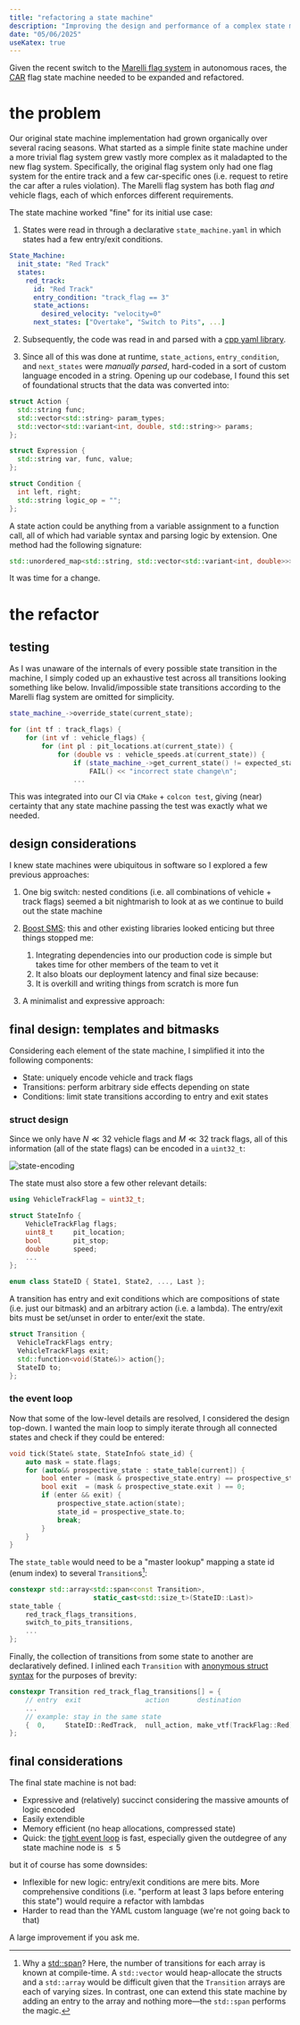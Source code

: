 ```yaml
---
title: "refactoring a state machine"
description: "Improving the design and performance of a complex state machine used in autonomous racing systems"
date: "05/06/2025"
useKatex: true
---
```


Given the recent switch to the [Marelli flag system](https://www.racecar-engineering.com/articles/wrc-electronic-yellow-flag-system/) in autonomous races, the [CAR](https://autonomousracing.dev/) flag state machine needed to be expanded and refactored.

# the problem

Our original state machine implementation had grown organically over several racing seasons. What started as a simple finite state machine under a more trivial flag system grew vastly more complex as it maladapted to the new flag system. Specifically, the original flag system only had one flag system for the entire track and a few car-specific ones (i.e. request to retire the car after a rules violation). The Marelli flag system has both flag *and* vehicle flags, each of which enforces different requirements.

The state machine worked "fine" for its initial use case:

1. States were read in through a declarative `state_machine.yaml` in which states had a few entry/exit conditions.

```yaml
State_Machine:
  init_state: "Red Track"
  states:
    red_track:
      id: "Red Track"
      entry_condition: "track_flag == 3"
      state_actions:
        desired_velocity: "velocity=0"
      next_states: ["Overtake", "Switch to Pits", ...]
```

2. Subsequently, the code was read in and parsed with a [cpp yaml library](https://github.com/jbeder/yaml-cpp).

3. Since all of this was done at runtime, `state_actions`, `entry_condition`, and `next_states` were *manually parsed*, hard-coded in a sort of custom language encoded in a string. Opening up our codebase, I found this set of foundational structs that the data was converted into:

```cpp
struct Action {
  std::string func;
  std::vector<std::string> param_types;
  std::vector<std::variant<int, double, std::string>> params;
};

struct Expression {
  std::string var, func, value;
};

struct Condition {
  int left, right;
  std::string logic_op = "";
};
```

A state action could be anything from a variable assignment to a function call, all of which had variable syntax and parsing logic by extension. One method had the following signature:

```cpp
std::unordered_map<std::string, std::vector<std::variant<int, double>>> StateMachine::check_state_change;
```

It was time for a change.

# the refactor

## testing

As I was unaware of the internals of every possible state transition in the machine, I simply coded up an exhaustive test across all transitions looking something like below. Invalid/impossible state transitions according to the Marelli flag system are omitted for simplicity.

```cpp
state_machine_->override_state(current_state);

for (int tf : track_flags) {
    for (int vf : vehicle_flags) {
        for (int pl : pit_locations.at(current_state)) {
            for (double vs : vehicle_speeds.at(current_state)) {
                if (state_machine_->get_current_state() != expected_state) {
                    FAIL() << "incorrect state change\n";
                ...
```

This was integrated into our CI via `CMake` + `colcon test`, giving (near) certainty that any state machine passing the test was exactly what we needed.

## design considerations

I knew state machines were ubiquitous in software so I explored a few previous approaches:

1. One big switch: nested conditions (i.e. all combinations of vehicle + track flags) seemed a bit nightmarish to look at as we continue to build out the state machine

2. [Boost SMS](https://www.boost.org/library/latest/msm/): this and other existing libraries looked enticing but three things stopped me:
    1. Integrating dependencies into our production code is simple but takes time for other members of the team to vet it
    2. It also bloats our deployment latency and final size because:
    3. It is overkill and writing things from scratch is more fun

3. A minimalist and expressive approach:

## final design: templates and bitmasks

Considering each element of the state machine, I simplified it into the following components:

- State: uniquely encode vehicle and track flags
- Transitions: perform arbitrary side effects depending on state
- Conditions: limit state transitions according to entry and exit states

### struct design

Since we only have $N\ll 32$ vehicle flags and $M\ll 32$ track flags, all of this information (all of the state flags) can be encoded in a `uint32_t`:

![state-encoding](/posts/refactoring-a-state-machine/state-encoding.webp)

The state must also store a few other relevant details:

```cpp
using VehicleTrackFlag = uint32_t;

struct StateInfo {
    VehicleTrackFlag flags;
    uint8_t     pit_location;
    bool        pit_stop;
    double      speed;
    ...
};

enum class StateID { State1, State2, ..., Last };
```

A transition has entry and exit conditions which are compositions of state (i.e. just our bitmask) and an arbitrary action (i.e. a lambda). The entry/exit bits must be set/unset in order to enter/exit the state.


```cpp
struct Transition {
  VehicleTrackFlags entry;
  VehicleTrackFlags exit;
  std::function<void(State&)> action{};
  StateID to;
};
```

### the event loop

Now that some of the low-level details are resolved, I considered the design top-down. I wanted the main loop to simply iterate through all connected states and check if they could be entered:

```cpp
void tick(State& state, StateInfo& state_id) {
    auto mask = state.flags;
    for (auto&& prospective_state : state_table[current]) {
        bool enter = (mask & prospective_state.entry) == prospective_state.entry;
        bool exit  = (mask & prospective_state.exit ) == 0;
        if (enter && exit) {
            prospective_state.action(state);
            state_id = prospective_state.to;
            break;
        }
    }
}
```

The `state_table` would need to be a "master lookup" mapping a state id (enum index) to several `Transition`s[^1]:

```cpp
constexpr std::array<std::span<const Transition>,
                     static_cast<std::size_t>(StateID::Last)>
state_table {
    red_track_flags_transitions,
    switch_to_pits_transitions,
    ...
};
```

Finally, the collection of transitions from some state to another are declaratively defined. I inlined each `Transition` with [anonymous struct syntax](https://en.cppreference.com/w/c/language/struct_initialization.html) for the purposes of brevity:

```cpp
constexpr Transition red_track_flag_transitions[] = {
    // entry  exit                action       destination
    ...
    // example: stay in the same state
    {  0,     StateID::RedTrack,  null_action, make_vtf(TrackFlag::Red) }
};
```

## final considerations

The final state machine is not bad:

- Expressive and (relatively) succinct considering the massive amounts of logic encoded
- Easily extendible
- Memory efficient (no heap allocations, compressed state)
- Quick: the [tight event loop](https://www.wikiwand.com/en/dictionary/tight_loop) is fast, especially given the outdegree of any state machine node is $\leq5$

but it of course has some downsides:

- Inflexible for new logic: entry/exit conditions are mere bits. More comprehensive conditions (i.e. "perform at least 3 laps before entering this state") would require a refactor with lambdas
- Harder to read than the YAML custom language (we're not going back to that)

A large improvement if you ask me.

[^1]: Why a [std::span](https://www.cppreference.com/w/cpp/container/span.html)? Here, the number of transitions for each array is known at compile-time. A `std::vector` would heap-allocate the structs and a `std::array` would be difficult given that the `Transition` arrays are each of varying sizes. In contrast, one can extend this state machine by adding an entry to the array and nothing more—the `std::span` performs the magic.
